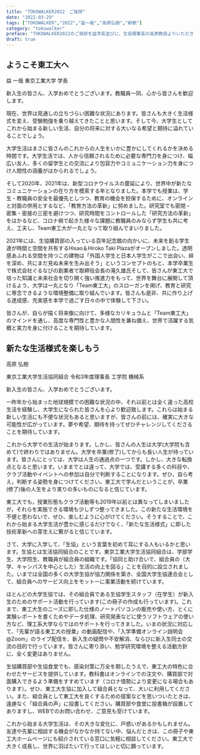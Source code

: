 ---
title: "TOKOWALKER2022　ご挨拶"
date: "2022-03-29"
tags: ["TOKOWALKER","2022","益一哉","高原弘樹","新歓"]
category: "tokowalker"
preface: "TOKOWALKER2022のご挨拶を益学長並びに、生協理事長の高原教授よりいただきました。"
draft: true
---


## ようこそ東工大へ

益 一哉
東京工業大学 学長

新入生の皆さん、入学おめでとうございます。教職員一同、心から皆さんを歓迎します。

現在、世界は見通しの立ちづらい困難な状況にあります。皆さんも大きく生活様式を変え、受験勉強を乗り越えてきたことと思います。そして今、大学生としてこれから始まる新しい生活、自分の将来に対する大いなる希望と期待に溢れていることでしょう。

大学生活はまさに皆さんのこれからの人生をいかに豊かにしてくれるかを決める時間です。大学生活では、人から信頼されるために必要な専門力を身につけ、幅広い友人、多くの留学生との交流により包容力やコミュニケーション力を身につけ人間性の涵養がはかられるでしょう。

そして2020年、2021年は、新型コロナウイルスの蔓延により、世界中が新たなコミュニケーションの在り方を模索する年となりました。本学でも授業は、学生・教職員の安全を最優先としつつ、教育の機会を担保するために、オンラインと対面の併用とするなど、「教育方法の革新」に努めました。研究室でも密閉・密集・密接の三密を避けつつ、研究時間をコントロールした「研究方法の革新」をはかるなど、コロナ禍で起きた様々な課題に教職員のみならず学生も共に考え、工夫し、Team東工大が一丸となって取り組んでまいりました。

2021年には、生協購買部の入っている百年記念館の向かいに、未来を創る学生達が時間と空間を共有するHisao＆Hiroko Taki Plazaがオープンしました。透明感あふれる空間を持つこの建物は「外国人学生と日本人学生がここで出会い、絆を深め、共にまだ見ぬ未来を生み出そう」というコンセプトのもと、本学卒業生で株式会社ぐるなびの創業者で取締役会長の滝久雄氏そして、皆さんが東工大で培った知識と未来社会を切り開く強い推進力をもって、世界を舞台に展開して頂けるよう、大学は一丸となり「Team東工大」のスローガンを掲げ、教育と研究に専念できるような環境整備に取り組んでいます。皆さんも是非、共に作り上げる達成感、充実感を本学で過ごす日々の中で体験して下さい。

皆さんが、自らが描く将来像に向けて、多様なカリキュラムと「Team東工大」のマインドを通し、高度な専門性と豊かな人間性を兼ね備え、世界で活躍する気概と実力を身に付けることを期待しています。

## 新たな生活様式を楽しもう

高原 弘樹

東京工業大学生活協同組合 令和3年度理事長 工学院 機械系

新入生の皆さん、入学おめでとうございます。

一昨年から始まった地球規模での困難な状況の中、それ以前とは全く違った高校生活を経験し、大学生になられた皆さんを心より歓迎致します。これらは始まる新しい生活にも不便な状況もあると思いますが、皆さんの前には、確実に大きな可能性が広がっています。夢や希望、期待を持ってぜひチャレンジしてくださることを期待しています。

これから大学での生活が始まります。しかし、皆さんの人生は大学(大学院も含めて)で終わりではありません。大学を卒業(修了)してからも長い人生が待っています。皆さんにとっては、大学は人生の通過点の一つです。しかし、大きな転換点となると思います。いままでとは違って、大学では、受講する多くの科目や、クラブ活動やイベントへの参加は自分で判断することになります。ぜひ，自ら考え，判断する姿勢を身につけてください。東工大で学んだということが，卒業(修了)後の人生をより実りの多いものになると信じています。

東工大でも，授業形態もクラブ活動等も2019年以前とは異なってしまいましたが，それらを実施できる環境も少しずつ整ってきました。この新たな生活環境を不便と思わないで、ぜひ、楽しむように心がけてください。そうすることで、これから始まる大学生活が豊かに感じるだけでなく、「新たな生活様式」に即した技術革新への芽生えに繋がると信じています。

さて、大学に入学して、「生協」という言葉を初めて耳にする人もいるかと思います。生協とは生活協同組合のことです。東京工業大学生活協同組合は、学部学生、大学院生、教職員が組合員の組織です。「協同と助け合いで、組合員の（大学、キャンパスを中心とした）生活の向上を図る」ことを目的に設立されました。いまでは全国の多くの大学生協が協力関係を築き、全国大学生協連合会として、組合員へのサービス向上をモットーに事業活動を続けています。

ほとんどの大学生協では、その組合員である生協学生スタッフ（在学生）が新入生のためのサポート活動を行っています(この冊子の作成も行っています)。これまで、東工大生のニーズに即した仕様のノートパソコンの販売や使い方、とくに実験レポートを書くためやデータ処理、研究発表などに使うソフトウェアの使い方など、理工系大学ならではのサポートを行ってきました。いまの状況に対応して、「先輩が語る東工大の授業」の動画配信や、「入学準備オンライン説明会@Zoom」のライブ配信を、新入生の疑問や不安解消、ならびに新入生同士の交流の目的で行っています。皆さんに寄り添い、勉学研究環境を整える活動方針に、全く変更はありません。

生協購買部や生協食堂でも、感染対策に万全を期したうえで、東工大の特色に合わせたサービスを提供しています。教科書はオンラインでの注文や、購買部で対面購入できるよう準備をすすめています（コロナ情勢により変更になる場合もあります）。ぜひ、東工大生協に加入して組合員となって、大いに利用してください。また、組合員として東工大を良くするための提案などを思いついたときは、遠慮なく「組合員の声」に投書してください。購買部や食堂に投書箱が設置してありますし、WEBでのお問い合わせ、ご意見も受けています。

これから始まる大学生活は、その大きな変化に、戸惑いがあるかもしれません。友達や先輩に相談する機会がなかなか持てない中、悩んだときは、この冊子や東工大ホームページにも紹介されている窓口に気軽に相談してください。東工大で大きく成長し、世界に羽ばたいて行ってほしいと切に願っています。